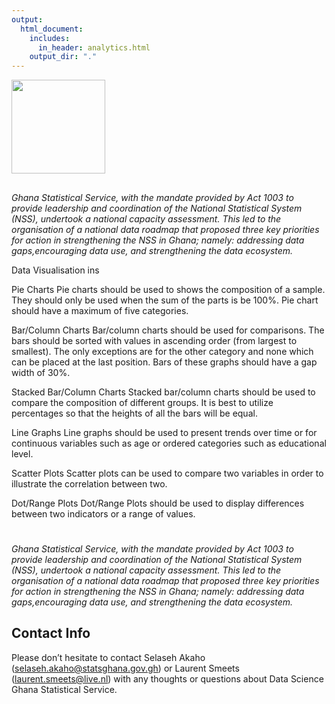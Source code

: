 ```yaml
---
output:
  html_document:
    includes:
      in_header: analytics.html
    output_dir: "."
---
```


<link rel="stylesheet" href="//fonts.googleapis.com/css?family=Gothic A1" />

::: {#header}
<img src="graphics-guide/www/images/logo.png" width="150"/>
:::

## 


*Ghana Statistical Service, with the mandate provided by Act 1003 to provide leadership and coordination of the National Statistical System (NSS), undertook a national capacity assessment. This led to the organisation of a national data roadmap that proposed three key priorities for action in strengthening the NSS in Ghana; namely: addressing data gaps,encouraging data use, and strengthening the data ecosystem.*


Data Visualisation ins 

Pie Charts
Pie charts should be used to shows the composition of a sample. They should only be used when the sum of the parts is be 100%. Pie chart should have a maximum of five categories. 

Bar/Column Charts
Bar/column charts should be used for comparisons. The bars should be sorted with values in ascending order (from largest to smallest). The only exceptions are for the other category and none which can be placed at the last position. Bars of these graphs should have a gap width of 30%.

Stacked Bar/Column Charts
Stacked bar/column charts should be used to compare the composition of different groups. It is best to utilize percentages so that the heights of all the bars will be equal.

Line Graphs
Line graphs should be used to present trends over time or for continuous variables such as age or ordered categories such as educational level. 

Scatter Plots
Scatter plots can be used to compare two variables in order to illustrate the correlation between two.

Dot/Range Plots
Dot/Range Plots should be used to display differences between two indicators or a range of values. 

#


*Ghana Statistical Service, with the mandate provided by Act 1003 to provide leadership and coordination of the National Statistical System (NSS), undertook a national capacity assessment. This led to the organisation of a national data roadmap that proposed three key priorities for action in strengthening the NSS in Ghana; namely: addressing data gaps,encouraging data use, and strengthening the data ecosystem.*


## Contact Info

Please don't hesitate to contact Selaseh Akaho ([selaseh.akaho\@statsghana.gov.gh](mailto:selaseh.akaho@statsghana.gov.gh){.email}) or Laurent Smeets ([laurent.smeets\@live.nl](mailto:laurent.smeets@live.nl){.email}) with any thoughts or questions about Data Science Ghana Statistical Service.
